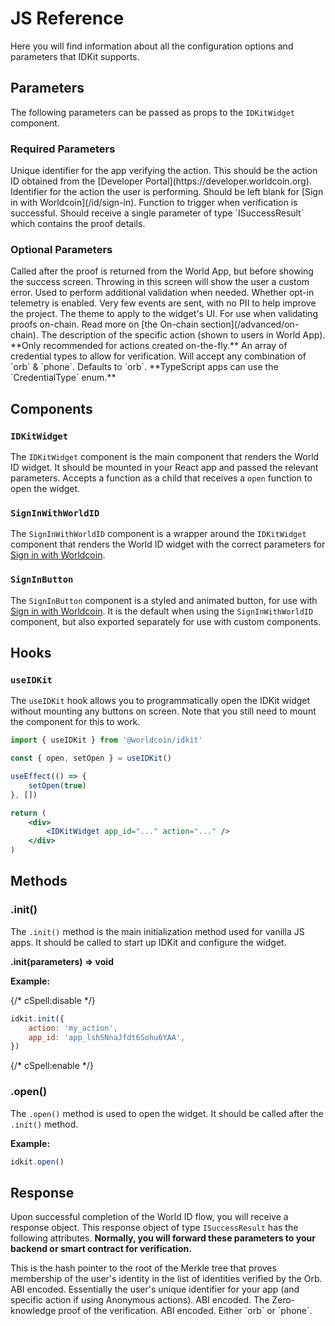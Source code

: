 # JS Reference

Here you will find information about all the configuration options and parameters that IDKit supports.

## Parameters

The following parameters can be passed as props to the `IDKitWidget` component.

### Required Parameters

<Properties>
	<Property name="app_id" type="string">
		Unique identifier for the app verifying the action. This should be the action ID obtained from the [Developer
		Portal](https://developer.worldcoin.org).
	</Property>
	<Property name="action" type="string">
		Identifier for the action the user is performing. Should be left blank for [Sign in with
		Worldcoin](/id/sign-in).
	</Property>
	<Property name="onSuccess" type="function">
		Function to trigger when verification is successful. Should receive a single parameter of type `ISuccessResult`
		which contains the proof details.
	</Property>
</Properties>

### Optional Parameters

<Properties>
	<Property name="handleVerify" type="function">
		Called after the proof is returned from the World App, but before showing the success screen. Throwing in this
		screen will show the user a custom error. Used to perform additional validation when needed.
	</Property>
	<Property name="enableTelemetry" type="boolean">
		Whether opt-in telemetry is enabled. Very few events are sent, with no PII to help improve the project.
	</Property>
	<Property name="theme" type='"light" | "dark"'>
		The theme to apply to the widget's UI.
	</Property>
	<Property name="signal" type="string">
		For use when validating proofs on-chain. Read more on [the On-chain section](/advanced/on-chain).
	</Property>
	<Property name="action_description" type="string">
		The description of the specific action (shown to users in World App). **Only recommended for actions created
		on-the-fly.**
	</Property>
	<Property name="credential_types" type="string[]">
		An array of credential types to allow for verification. Will accept any combination of `orb` & `phone`. Defaults
		to `orb`. **TypeScript apps can use the `CredentialType` enum.**
	</Property>
</Properties>

## Components

### `IDKitWidget`

The `IDKitWidget` component is the main component that renders the World ID widget. It should be mounted in your React app and passed the relevant parameters. Accepts a function as a child that receives a `open` function to open the widget.

### `SignInWithWorldID`

The `SignInWithWorldID` component is a wrapper around the `IDKitWidget` component that renders the World ID widget with the correct parameters for [Sign in with Worldcoin](/id/sign-in).

### `SignInButton`

The `SignInButton` component is a styled and animated button, for use with [Sign in with Worldcoin](/id/sign-in). It is the default when using the `SignInWithWorldID` component, but also exported separately for use with custom components.

## Hooks

### `useIDKit`

The `useIDKit` hook allows you to programmatically open the IDKit widget without mounting any buttons on screen. Note that you still need to mount the component for this to work.

```jsx focus=1,3,6,11
import { useIDKit } from '@worldcoin/idkit'

const { open, setOpen } = useIDKit()

useEffect(() => {
	setOpen(true)
}, [])

return (
	<div>
		<IDKitWidget app_id="..." action="..." />
	</div>
)
```

## Methods

### .init()

The `.init()` method is the main initialization method used for vanilla JS apps. It should be called to start up IDKit and configure the widget.

**.init(parameters) => void**

**Example:**

{/* cSpell:disable */}

```js
idkit.init({
	action: 'my_action',
	app_id: 'app_lshSNnaJfdt6Sohu6YAA',
})
```

{/* cSpell:enable */}

### .open()

The `.open()` method is used to open the widget. It should be called after the `.init()` method.

**Example:**

```js
idkit.open()
```

## Response

Upon successful completion of the World ID flow, you will receive a response object. This response object of type `ISuccessResult` has the following attributes. **Normally, you will forward these parameters to your backend or smart contract for verification.**

<Properties>
	<Property name="merkle_root" type="string">
		This is the hash pointer to the root of the Merkle tree that proves membership of the user's identity in the
		list of identities verified by the Orb. ABI encoded.
	</Property>
	<Property name="nullifier_hash" type="string">
		Essentially the user's unique identifier for your app (and specific action if using Anonymous actions). ABI
		encoded.
	</Property>
	<Property name="proof" type="string">
		The Zero-knowledge proof of the verification. ABI encoded.
	</Property>
	<Property name="credential_type" type='"orb" | "phone"'>
		Either `orb` or `phone`.
	</Property>
</Properties>
